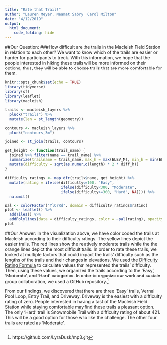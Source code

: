 ```yaml
---
title: "Rate that Trail!"
author: "Lauren Meyer, Neamat Sabry, Carol Milton"
date: "4/12/2019"
output: 
  html_document:
    code_folding: hide
---
```

##Our Question:
###How difficult are the trails in the Macleish Field Station in relation to each other?
We want to know which of the trails are easier or harder for participants to treck. With this information, we hope that the people interested in hiking these trails will be more informed on their options, thus, they will be able to choose trails that are more comfortable for them.

```r
knitr::opts_chunk$set(echo = TRUE)
library(tidyverse)
library(sf)
library(leaflet)
library(macleish)
```

```r
trails <- macleish_layers %>%
  pluck("trails") %>%
  mutate(len = st_length(geometry))

contours <- macleish_layers %>%
  pluck("contours_3m")

joined <- st_join(trails, contours)
```

```r
get_height <- function(trail_name) {
  joined %>% filter(name == trail_name) %>%
  summarize(trailname = trail_name, max_h = max(ELEV_M), min_h = min(ELEV_M), diff_h = max_h - min_h,length = max(len), difficulty = diff_h * 2 * length) %>%
  mutate(difficulty = sqrt(as.numeric(length) * 2 * diff_h))
}
```

```r
difficulty_ratings <- map_dfr(trails$name, get_height) %>%
  mutate(rating = ifelse(difficulty<=100, "Easy",
                         ifelse(difficulty<300, "Moderate",
                         ifelse(difficulty>=300, "Hard", NA)))) %>%
  na.omit()
```

```r
pal <- colorFactor("YlOrRd", domain = difficulty_ratings$rating)
plot <- leaflet() %>%
  addTiles() %>%
  addPolylines(data = difficulty_ratings, color = ~pal(rating), opacity = 1)
plot
```

##Our Answer:
In the visualization above, we have color coded the trails at Macleish according to their difficulty ratings. The yellow lines depict the easier trails. The red lines show the relatively moderate trails while the the orange lines depict the most difficult trails.
In order to rate these trails, we looked at multiple factors that could impact the trails' difficulty such as the lengths of the trails and their changes in elevations. We used the [Difficulty Rating Formula](https://www.nps.gov/shen/planyourvisit/how-to-determine-hiking-difficulty.htm) to calculate values that represented the trails' difficulty. Then, using these values, we organized the trails according to the 'Easy', 'Moderate', and 'Hard' categories.
In order to organize our work and sustain group collaboration, we used a GitHub repository.^[https://github.com/LyraDusk/mp3.git]

From our findings, we discovered that there are three 'Easy' trails, Vernal Pool Loop, Entry Trail, and Driveway. Driveway is the easiest with a difficulty rating of zero. People interested in having a tast of the Macleish Field Station while staying comfortable may find these trails a pleasant option. The only 'Hard' trail is Snowmobile Trail with a difficulty rating of about 421. This will be a good option for those who like the challenge. The other four trails are rated as 'Moderate'.
